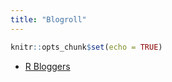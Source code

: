 ```yaml
---
title: "Blogroll"
---
```


```r
knitr::opts_chunk$set(echo = TRUE)
```

* [R Bloggers](https://www.r-bloggers.com/)